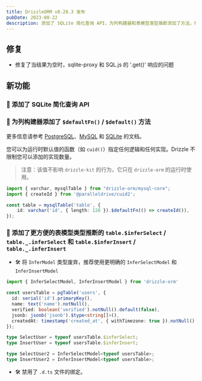 ```yaml
---
title: DrizzleORM v0.28.3 发布
pubDate: 2023-08-22
description: 添加了 SQLite 简化查询 API，为列构建器和表模型类型推断添加了方法。修复了当结果为空时，sqlite-proxy 和 SQL.js 的 '.get()' 响应的问题。
---
```


## 修复

- 修复了当结果为空时，sqlite-proxy 和 SQL.js 的 '.get()' 响应的问题

## 新功能

### 🎉 添加了 SQLite 简化查询 API

### 🎉 为列构建器添加了 `$defaultFn()` / `$default()` 方法

更多信息请参考 [PostgreSQL](https://orm.drizzle.team/docs/column-types/pg#default-value)、[MySQL](https://orm.drizzle.team/docs/column-types/mysql#default-value) 和 [SQLite](https://orm.drizzle.team/docs/column-types/sqlite#default-value) 的文档。

您可以为运行时默认值的函数（如 `cuid()`）指定任何逻辑和任何实现。Drizzle 不限制您可以添加的实现数量。

> 注意：该值不影响 `drizzle-kit` 的行为，它只在 `drizzle-orm` 的运行时使用。

```ts copy {5}
import { varchar, mysqlTable } from "drizzle-orm/mysql-core";
import { createId } from '@paralleldrive/cuid2';

const table = mysqlTable('table', {
	id: varchar('id', { length: 128 }).$defaultFn(() => createId()),
});
```

### 🎉 添加了更方便的表模型类型推断的 `table.$inferSelect` / `table._.inferSelect` 和 `table.$inferInsert` / `table._.inferInsert`

- 🛠 将 `InferModel` 类型废弃，推荐使用更明确的 `InferSelectModel` 和 `InferInsertModel`

```ts copy {11,12,14,15}
import { InferSelectModel, InferInsertModel } from 'drizzle-orm'

const usersTable = pgTable('users', {
  id: serial('id').primaryKey(),
  name: text('name').notNull(),
  verified: boolean('verified').notNull().default(false),
  jsonb: jsonb('jsonb').$type<string[]>(),
  createdAt: timestamp('created_at', { withTimezone: true }).notNull().defaultNow(),
});

type SelectUser = typeof usersTable.$inferSelect;
type InsertUser = typeof usersTable.$inferInsert;

type SelectUser2 = InferSelectModel<typeof usersTable>;
type InsertUser2 = InferInsertModel<typeof usersTable>;
```

- 🛠 禁用了 `.d.ts` 文件的绑定。
